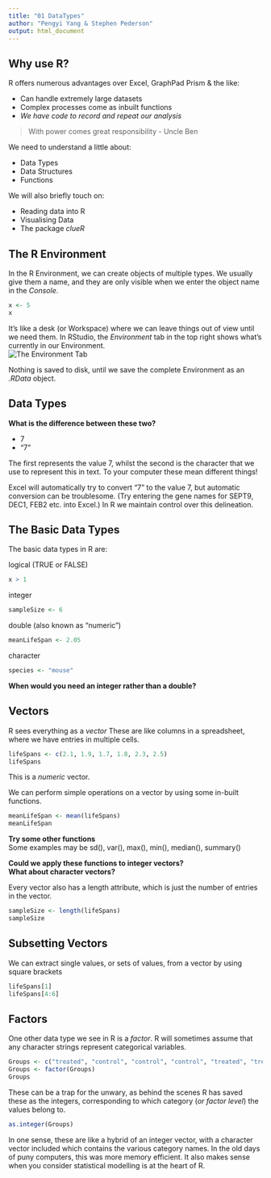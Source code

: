 ```yaml
---
title: "01 DataTypes"
author: "Pengyi Yang & Stephen Pederson"
output: html_document
---
```


## Why use R?
R offers numerous advantages over Excel, GraphPad Prism & the like:  

- Can handle extremely large datasets  
- Complex processes come as inbuilt functions  
- _We have code to record and repeat our analysis_
  
>With power comes great responsibility - Uncle Ben
  
We need to understand a little about:  

- Data Types  
- Data Structures  
- Functions  

We will also briefly touch on:  

- Reading data into R
- Visualising Data
- The package _clueR_

## The R Environment
In the R Environment, we can create objects of multiple types.
We usually give them a name, and they are only visible when we enter the object name in the _Console_.
```r
x <- 5
x
```

It's like a desk (or Workspace) where we can leave things out of view until we need them.
In RStudio, the _Environment_ tab in the top right shows what's currently in our Environment.  
![The Environment Tab](figure/EnvironmentTab.png)

Nothing is saved to disk, until we save the complete Environment as an _.RData_ object.


## Data Types

**What is the difference between these two?**

- 7
- "7"  

The first represents the value 7, whilst the second is the character that we use to represent this in text.
To your computer these mean different things!

Excel will automatically try to convert "7" to the value 7, but automatic conversion can be troublesome.
(Try entering the gene names for SEPT9, DEC1, FEB2 etc. into Excel.)
In R we maintain control over this delineation.

## The Basic Data Types
The basic data types in R are:

logical (TRUE or FALSE)
```r
x > 1
```

integer
```r
sampleSize <- 6
```

double (also known as "numeric")
```r
meanLifeSpan <- 2.05
```

character
```r
species <- "mouse"
```

__When would you need an integer rather than a double?__

## Vectors
R sees everything as a _vector_
These are like columns in a spreadsheet, where we have entries in multiple cells.
```r
lifeSpans <- c(2.1, 1.9, 1.7, 1.8, 2.3, 2.5)
lifeSpans
```
This is a _numeric_ vector.

We can perform simple operations on a vector by using some in-built functions.
```r
meanLifeSpan <- mean(lifeSpans)
meanLifeSpan
```

**Try some other functions**  
Some examples may be sd(), var(), max(), min(), median(), summary()

**Could we apply these functions to integer vectors?**  
**What about character vectors?**

Every vector also has a length attribute, which is just the number of entries in the vector.
```r
sampleSize <- length(lifeSpans)
sampleSize
```

## Subsetting Vectors
We can extract single values, or sets of values, from a vector by using square brackets
```r
lifeSpans[1]
lifeSpans[4:6]
```


## Factors
One other data type we see in R is a _factor_.
R will sometimes assume that any character strings represent categorical variables.
```r
Groups <- c("treated", "control", "control", "control", "treated", "treated")
Groups <- factor(Groups)
Groups
```

These can be a trap for the unwary, as behind the scenes R has saved these as the integers, corresponding to which category (_or factor level_) the values belong to.
```r
as.integer(Groups)
```
In one sense, these are like a hybrid of an integer vector, with a character vector included which contains the various category names.
In the old days of puny computers, this was more memory efficient.
It also makes sense when you consider statistical modelling is at the heart of R.
